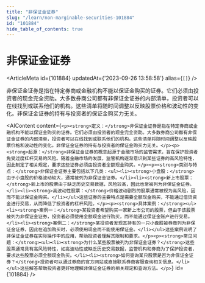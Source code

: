 ```yaml
---
title: "非保证金证券"
slug: "/learn/non-marginable-securities-101884"
id: "101884"
hide_table_of_contents: true
---
```



# 非保证金证券

<ArticleMeta id={101884} updatedAt={'2023-09-26 13:58:58'} alias={`[]`} />
<div className='border-solid border-b border-t-0 my-4 border-[var(--ifm-color-gray-300)]' />

非保证金证券是指在特定券商或金融机构不能以保证金购买的证券。它们必须由投资者的现金完全资助。大多数券商公司都有非保证金证券的内部清单，投资者可以在线找到或联系他们的机构。这些清单将随时间调整以反映股票价格和波动性的变化。非保证金证券的持有与投资者的保证金购买力无关。

<AIContent content={`<p><strong>定义：</strong>非保证金证券是指在特定券商或金融机构不能以保证金购买的证券。它们必须由投资者的现金完全资助。大多数券商公司都有非保证金证券的内部清单，投资者可以在线找到或联系他们的机构。这些清单将随时间调整以反映股票价格和波动性的变化。非保证金证券的持有与投资者的保证金购买力无关。</p><p><strong>起源：</strong>非保证金证券的概念起源于金融市场的监管需求，旨在保护投资者免受过度杠杆交易的风险。随着金融市场的发展，监管机构逐渐意识到某些证券的高风险特性，因此制定了相关规定，要求这些证券必须由投资者全额现金购买。</p><p><strong>类别与特点：</strong>非保证金证券主要包括以下几类：<ul><li><strong>小盘股：</strong>由于小盘股的价格波动较大，通常被列为非保证金证券。</li><li><strong>新上市股票：</strong>新上市的股票由于缺乏历史交易数据，风险较高，因此也常被列为非保证金证券。</li><li><strong>高波动性股票：</strong>价格波动剧烈的股票通常被视为高风险，因而不能以保证金购买。</li></ul>这些证券的主要特点是需要全额现金购买，不能通过借贷资金进行交易，从而降低了投资者的杠杆风险。</p><p><strong>具体案例：</strong><ul><li><strong>案例一：</strong>某投资者希望购买一家新上市公司的股票，但由于该股票被列为非保证金证券，投资者必须使用全额现金进行购买，而不能通过保证金账户进行交易。</li><li><strong>案例二：</strong>某投资者发现其持有的一只小盘股被券商列为非保证金证券，因此在追加购买时，必须使用现金而不能使用保证金。</li></ul>这些案例说明了非保证金证券在实际操作中的应用，帮助投资者理解其限制和要求。</p><p><strong>常见问题：</strong><ul><li><strong>为什么某些股票被列为非保证金证券？</strong>这些股票通常具有高风险特性，如高波动性或缺乏历史交易数据，监管机构和券商为了保护投资者，要求这些股票必须全额现金购买。</li><li><strong>如何查询某只股票是否为非保证金证券？</strong>投资者可以通过券商的官方网站或直接联系券商客服查询相关信息。</li></ul>这些解答帮助投资者更好地理解非保证金证券的相关规定和查询方法。</p>`} id={101884} />
